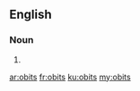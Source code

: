==English==

===Noun===
{{head|en}}

# {{plural of|obit}}

[[ar:obits]]
[[fr:obits]]
[[ku:obits]]
[[my:obits]]